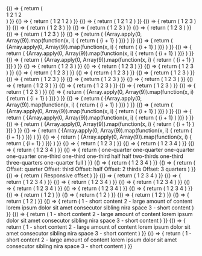 
<ExampleVrt className="sg-example-flex">
  {() => {
    return (
      <div className="sg-example-block">
        <Flex>
          <Flex.Item>
            <Text className="sg-example-item">
              1
            </Text>
          </Flex.Item>
          <Flex.Item>
            <Text className="sg-example-item">
              2
            </Text>
          </Flex.Item>
        </Flex>
        <Flex>
          <Flex.Item>
            <Text className="sg-example-item">
              1
            </Text>
          </Flex.Item>
          <Flex.Item>
            <Text className="sg-example-item">
              2
            </Text>
          </Flex.Item>
        </Flex>
      </div>
    )
  }}
</ExampleVrt>

<ExampleVrt className="sg-example-flex">
  {() => {
    return (
      <React.Fragment>
        <Flex inline>
          <Flex.Item>
            <Text className="sg-example-item">
              1
            </Text>
          </Flex.Item>
          <Flex.Item>
            <Text className="sg-example-item">
              2
            </Text>
          </Flex.Item>
        </Flex>
        <Flex inline>
          <Flex.Item>
            <Text className="sg-example-item">
              1
            </Text>
          </Flex.Item>
          <Flex.Item>
            <Text className="sg-example-item">
              2
            </Text>
          </Flex.Item>
        </Flex>
      </React.Fragment>
    )
  }}
</ExampleVrt>

<ExampleVrt className="sg-example-flex">
  {() => {
    return (
      <React.Fragment>
        <Flex inline={{ base: false, l: true }}>
          <Flex.Item>
            <Text className="sg-example-item">
              1
            </Text>
          </Flex.Item>
          <Flex.Item>
            <Text className="sg-example-item">
              2
            </Text>
          </Flex.Item>
        </Flex>
        <Flex inline={{ base: false, l: true }}>
          <Flex.Item>
            <Text className="sg-example-item">
              1
            </Text>
          </Flex.Item>
          <Flex.Item>
            <Text className="sg-example-item">
              2
            </Text>
          </Flex.Item>
        </Flex>
      </React.Fragment>
    )
  }}
</ExampleVrt>

<ExampleVrt className="sg-example-flex">
  {() => {
    return (
      <React.Fragment>
        <Flex>
          <Flex.Item>
            <Text className="sg-example-item">
              1
            </Text>
          </Flex.Item>
          <Flex.Item>
            <Text className="sg-example-item">
              2
            </Text>
          </Flex.Item>
          <Flex.Item>
            <Text className="sg-example-item">
              3
            </Text>
          </Flex.Item>
        </Flex>
      </React.Fragment>
    )
  }}
</ExampleVrt>

<ExampleVrt className="sg-example-flex">
  {() => {
    return (
      <React.Fragment>
        <Flex direction="row-reverse">
          <Flex.Item>
            <Text className="sg-example-item">
              1
            </Text>
          </Flex.Item>
          <Flex.Item>
            <Text className="sg-example-item">
              2
            </Text>
          </Flex.Item>
          <Flex.Item>
            <Text className="sg-example-item">
              3
            </Text>
          </Flex.Item>
        </Flex>
      </React.Fragment>
    )
  }}
</ExampleVrt>

<ExampleVrt className="sg-example-flex">
  {() => {
    return (
      <React.Fragment>
        <Flex direction="column">
          <Flex.Item>
            <Text className="sg-example-item">
              1
            </Text>
          </Flex.Item>
          <Flex.Item>
            <Text className="sg-example-item">
              2
            </Text>
          </Flex.Item>
          <Flex.Item>
            <Text className="sg-example-item">
              3
            </Text>
          </Flex.Item>
        </Flex>
      </React.Fragment>
    )
  }}
</ExampleVrt>

<ExampleVrt className="sg-example-flex">
  {() => {
    return (
      <React.Fragment>
        <Flex direction="column-reverse">
          <Flex.Item>
            <Text className="sg-example-item">
              1
            </Text>
          </Flex.Item>
          <Flex.Item>
            <Text className="sg-example-item">
              2
            </Text>
          </Flex.Item>
          <Flex.Item>
            <Text className="sg-example-item">
              3
            </Text>
          </Flex.Item>
        </Flex>
      </React.Fragment>
    )
  }}
</ExampleVrt>

<ExampleVrt className="sg-example-flex">
  {() => {
    return (
      <React.Fragment>
        <Flex direction={{ base: "column", l: "row" }}>
          <Flex.Item>
            <Text className="sg-example-item">
              1
            </Text>
          </Flex.Item>
          <Flex.Item>
            <Text className="sg-example-item">
              2
            </Text>
          </Flex.Item>
          <Flex.Item>
            <Text className="sg-example-item">
              3
            </Text>
          </Flex.Item>
        </Flex>
      </React.Fragment>
    )
  }}
</ExampleVrt>

<ExampleVrt className="sg-example-flex">
  {() => {
    return (
      <React.Fragment>
        <Flex>
          {Array.apply(0, Array(9)).map(function(x, i) {
            return (
              <Flex.Item key={i}>
                <Text className="sg-example-item">
                  {i + 1}
                </Text>
              </Flex.Item>
            )
          })}
        </Flex>
      </React.Fragment>
    )
  }}
</ExampleVrt>

<ExampleVrt className="sg-example-flex">
  {() => {
    return (
      <React.Fragment>
        <Flex wrap={true}>
          {Array.apply(0, Array(9)).map(function(x, i) {
            return (
              <Flex.Item key={i}>
                <Text className="sg-example-item">
                  {i + 1}
                </Text>
              </Flex.Item>
            )
          })}
        </Flex>
      </React.Fragment>
    )
  }}
</ExampleVrt>

<ExampleVrt className="sg-example-flex">
  {() => {
    return (
      <React.Fragment>
        <Flex wrap="reverse">
          {Array.apply(0, Array(9)).map(function(x, i) {
            return (
              <Flex.Item key={i}>
                <Text className="sg-example-item">
                  {i + 1}
                </Text>
              </Flex.Item>
            )
          })}
        </Flex>
      </React.Fragment>
    )
  }}
</ExampleVrt>

<ExampleVrt className="sg-example-flex">
  {() => {
    return (
      <React.Fragment>
        <Flex wrap={{ base: true, l: false }}>
          {Array.apply(0, Array(9)).map(function(x, i) {
            return (
              <Flex.Item key={i}>
                <Text className="sg-example-item">
                  {i + 1}
                </Text>
              </Flex.Item>
            )
          })}
        </Flex>
      </React.Fragment>
    )
  }}
</ExampleVrt>

<ExampleVrt className="sg-example-flex">
  {() => {
    return (
      <React.Fragment>
        <Flex>
          <Flex.Item>
            <Text className="sg-example-item">
              1
            </Text>
          </Flex.Item>
          <Flex.Item>
            <Text className="sg-example-item">
              2
            </Text>
          </Flex.Item>
          <Flex.Item>
            <Text className="sg-example-item">
              3
            </Text>
          </Flex.Item>
        </Flex>
      </React.Fragment>
    )
  }}
</ExampleVrt>

<ExampleVrt className="sg-example-flex">
  {() => {
    return (
      <React.Fragment>
        <Flex justifyContent="end">
          <Flex.Item>
            <Text className="sg-example-item">
              1
            </Text>
          </Flex.Item>
          <Flex.Item>
            <Text className="sg-example-item">
              2
            </Text>
          </Flex.Item>
          <Flex.Item>
            <Text className="sg-example-item">
              3
            </Text>
          </Flex.Item>
        </Flex>
      </React.Fragment>
    )
  }}
</ExampleVrt>

<ExampleVrt className="sg-example-flex">
  {() => {
    return (
      <React.Fragment>
        <Flex justifyContent="center">
          <Flex.Item>
            <Text className="sg-example-item">
              1
            </Text>
          </Flex.Item>
          <Flex.Item>
            <Text className="sg-example-item">
              2
            </Text>
          </Flex.Item>
          <Flex.Item>
            <Text className="sg-example-item">
              3
            </Text>
          </Flex.Item>
        </Flex>
      </React.Fragment>
    )
  }}
</ExampleVrt>

<ExampleVrt className="sg-example-flex">
  {() => {
    return (
      <React.Fragment>
        <Flex justifyContent="space-between">
          <Flex.Item>
            <Text className="sg-example-item">
              1
            </Text>
          </Flex.Item>
          <Flex.Item>
            <Text className="sg-example-item">
              2
            </Text>
          </Flex.Item>
          <Flex.Item>
            <Text className="sg-example-item">
              3
            </Text>
          </Flex.Item>
        </Flex>
      </React.Fragment>
    )
  }}
</ExampleVrt>

<ExampleVrt className="sg-example-flex">
  {() => {
    return (
      <React.Fragment>
        <Flex justifyContent="space-around">
          <Flex.Item>
            <Text className="sg-example-item">
              1
            </Text>
          </Flex.Item>
          <Flex.Item>
            <Text className="sg-example-item">
              2
            </Text>
          </Flex.Item>
          <Flex.Item>
            <Text className="sg-example-item">
              3
            </Text>
          </Flex.Item>
        </Flex>
      </React.Fragment>
    )
  }}
</ExampleVrt>

<ExampleVrt className="sg-example-flex">
  {() => {
    return (
      <React.Fragment>
        <Flex justifyContent="space-evenly">
          <Flex.Item>
            <Text className="sg-example-item">
              1
            </Text>
          </Flex.Item>
          <Flex.Item>
            <Text className="sg-example-item">
              2
            </Text>
          </Flex.Item>
          <Flex.Item>
            <Text className="sg-example-item">
              3
            </Text>
          </Flex.Item>
        </Flex>
      </React.Fragment>
    )
  }}
</ExampleVrt>

<ExampleVrt className="sg-example-flex">
  {() => {
    return (
      <React.Fragment>
        <Flex justifyContent={{ base: "start", l: "end" }}>
          <Flex.Item>
            <Text className="sg-example-item">
              1
            </Text>
          </Flex.Item>
          <Flex.Item>
            <Text className="sg-example-item">
              2
            </Text>
          </Flex.Item>
          <Flex.Item>
            <Text className="sg-example-item">
              3
            </Text>
          </Flex.Item>
        </Flex>
      </React.Fragment>
    )
  }}
</ExampleVrt>

<ExampleVrt className="sg-example-flex sg-example-flex--fixed-height">
  {() => {
    return (
      <React.Fragment>
        <Flex>
          <Flex.Item>
            <Text className="sg-example-item">
              1
            </Text>
          </Flex.Item>
          <Flex.Item>
            <Text className="sg-example-item">
              2
            </Text>
          </Flex.Item>
          <Flex.Item>
            <Text className="sg-example-item">
              3
            </Text>
          </Flex.Item>
        </Flex>
      </React.Fragment>
    )
  }}
</ExampleVrt>

<ExampleVrt className="sg-example-flex sg-example-flex--fixed-height">
  {() => {
    return (
      <React.Fragment>
        <Flex alignItems="start">
          <Flex.Item>
            <Text className="sg-example-item">
              1
            </Text>
          </Flex.Item>
          <Flex.Item>
            <Text className="sg-example-item">
              2
            </Text>
          </Flex.Item>
          <Flex.Item>
            <Text className="sg-example-item">
              3
            </Text>
          </Flex.Item>
        </Flex>
      </React.Fragment>
    )
  }}
</ExampleVrt>

<ExampleVrt className="sg-example-flex sg-example-flex--fixed-height">
  {() => {
    return (
      <React.Fragment>
        <Flex alignItems="end">
          <Flex.Item>
            <Text className="sg-example-item">
              1
            </Text>
          </Flex.Item>
          <Flex.Item>
            <Text className="sg-example-item">
              2
            </Text>
          </Flex.Item>
          <Flex.Item>
            <Text className="sg-example-item">
              3
            </Text>
          </Flex.Item>
        </Flex>
      </React.Fragment>
    )
  }}
</ExampleVrt>

<ExampleVrt className="sg-example-flex sg-example-flex--fixed-height">
  {() => {
    return (
      <React.Fragment>
        <Flex alignItems="center">
          <Flex.Item>
            <Text className="sg-example-item">
              1
            </Text>
          </Flex.Item>
          <Flex.Item>
            <Text className="sg-example-item">
              2
            </Text>
          </Flex.Item>
          <Flex.Item>
            <Text className="sg-example-item">
              3
            </Text>
          </Flex.Item>
        </Flex>
      </React.Fragment>
    )
  }}
</ExampleVrt>

<ExampleVrt className="sg-example-flex sg-example-flex--fixed-height">
  {() => {
    return (
      <React.Fragment>
        <Flex alignItems="baseline">
          <Flex.Item>
            <Text className="sg-example-item">
              1
            </Text>
          </Flex.Item>
          <Flex.Item>
            <Text className="sg-example-item">
              2
            </Text>
          </Flex.Item>
          <Flex.Item>
            <Text className="sg-example-item">
              3
            </Text>
          </Flex.Item>
        </Flex>
      </React.Fragment>
    )
  }}
</ExampleVrt>

<ExampleVrt className="sg-example-flex sg-example-flex--fixed-height">
  {() => {
    return (
      <React.Fragment>
        <Flex alignItems={{ base: "start", l: "end" }}>
          <Flex.Item>
            <Text className="sg-example-item">
              1
            </Text>
          </Flex.Item>
          <Flex.Item>
            <Text className="sg-example-item">
              2
            </Text>
          </Flex.Item>
          <Flex.Item>
            <Text className="sg-example-item">
              3
            </Text>
          </Flex.Item>
        </Flex>
      </React.Fragment>
    )
  }}
</ExampleVrt>

<ExampleVrt className="sg-example-flex sg-example-flex--fixed-height">
  {() => {
    return (
      <React.Fragment>
        <Flex wrap>
          {Array.apply(0, Array(9)).map(function(x, i) {
            return (
              <Flex.Item key={i}>
                <Text className="sg-example-item">
                  {i + 1}
                </Text>
              </Flex.Item>
            )
          })}
        </Flex>
      </React.Fragment>
    )
  }}
</ExampleVrt>

<ExampleVrt className="sg-example-flex sg-example-flex--fixed-height">
  {() => {
    return (
      <React.Fragment>
        <Flex wrap alignContent="start">
          {Array.apply(0, Array(9)).map(function(x, i) {
            return (
              <Flex.Item key={i}>
                <Text className="sg-example-item">
                  {i + 1}
                </Text>
              </Flex.Item>
            )
          })}
        </Flex>
      </React.Fragment>
    )
  }}
</ExampleVrt>

<ExampleVrt className="sg-example-flex sg-example-flex--fixed-height">
  {() => {
    return (
      <React.Fragment>
        <Flex wrap alignContent="end">
          {Array.apply(0, Array(9)).map(function(x, i) {
            return (
              <Flex.Item key={i}>
                <Text className="sg-example-item">
                  {i + 1}
                </Text>
              </Flex.Item>
            )
          })}
        </Flex>
      </React.Fragment>
    )
  }}
</ExampleVrt>

<ExampleVrt className="sg-example-flex sg-example-flex--fixed-height">
  {() => {
    return (
      <React.Fragment>
        <Flex wrap alignContent="center">
          {Array.apply(0, Array(9)).map(function(x, i) {
            return (
              <Flex.Item key={i}>
                <Text className="sg-example-item">
                  {i + 1}
                </Text>
              </Flex.Item>
            )
          })}
        </Flex>
      </React.Fragment>
    )
  }}
</ExampleVrt>

<ExampleVrt className="sg-example-flex sg-example-flex--fixed-height">
  {() => {
    return (
      <React.Fragment>
        <Flex wrap alignContent="space-between">
          {Array.apply(0, Array(9)).map(function(x, i) {
            return (
              <Flex.Item key={i}>
                <Text className="sg-example-item">
                  {i + 1}
                </Text>
              </Flex.Item>
            )
          })}
        </Flex>
      </React.Fragment>
    )
  }}
</ExampleVrt>

<ExampleVrt className="sg-example-flex sg-example-flex--fixed-height">
  {() => {
    return (
      <React.Fragment>
        <Flex wrap alignContent="space-around">
          {Array.apply(0, Array(9)).map(function(x, i) {
            return (
              <Flex.Item key={i}>
                <Text className="sg-example-item">
                  {i + 1}
                </Text>
              </Flex.Item>
            )
          })}
        </Flex>
      </React.Fragment>
    )
  }}
</ExampleVrt>

<ExampleVrt className="sg-example-flex sg-example-flex--fixed-height">
  {() => {
    return (
      <React.Fragment>
        <Flex wrap alignContent={{ base: "start", l: "end" }}>
          {Array.apply(0, Array(9)).map(function(x, i) {
            return (
              <Flex.Item key={i}>
                <Text className="sg-example-item">
                  {i + 1}
                </Text>
              </Flex.Item>
            )
          })}
        </Flex>
      </React.Fragment>
    )
  }}
</ExampleVrt>

<ExampleVrt className="sg-example-flex sg-example-flex--gap">
  {() => {
    return (
      <React.Fragment>
        <Flex gap={12}>
          <Flex.Item>
            <Text className="sg-example-item">
              1
            </Text>
          </Flex.Item>
          <Flex.Item>
            <Text className="sg-example-item">
              2
            </Text>
          </Flex.Item>
          <Flex.Item>
            <Text className="sg-example-item">
              3
            </Text>
          </Flex.Item>
        </Flex>
      </React.Fragment>
    )
  }}
</ExampleVrt>

<ExampleVrt className="sg-example-flex">
  {() => {
    return (
      <React.Fragment>
        <Flex>
          <Flex.Item>
            <Text className="sg-example-item">
              1
            </Text>
          </Flex.Item>
          <Flex.Item>
            <Text className="sg-example-item">
              2
            </Text>
          </Flex.Item>
          <Flex.Item>
            <Text className="sg-example-item">
              3
            </Text>
          </Flex.Item>
          <Flex.Item>
            <Text className="sg-example-item">
              4
            </Text>
          </Flex.Item>
        </Flex>
      </React.Fragment>
    )
  }}
</ExampleVrt>

<ExampleVrt className="sg-example-flex">
  {() => {
    return (
      <React.Fragment>
        <Flex>
          <Flex.Item flex="equal">
            <Text className="sg-example-item">
              1
            </Text>
          </Flex.Item>
          <Flex.Item flex="equal">
            <Text className="sg-example-item">
              2
            </Text>
          </Flex.Item>
          <Flex.Item flex="equal">
            <Text className="sg-example-item">
              3
            </Text>
          </Flex.Item>
          <Flex.Item flex="equal">
            <Text className="sg-example-item">
              4
            </Text>
          </Flex.Item>
        </Flex>
      </React.Fragment>
    )
  }}
</ExampleVrt>

<ExampleVrt className="sg-example-flex">
  {() => {
    return (
      <React.Fragment>
        <Flex>
          <Flex.Item width="one-quarter">
            <Text className="sg-example-item">
              one-quarter
            </Text>
          </Flex.Item>
          <Flex.Item width="one-quarter">
            <Text className="sg-example-item">
              one-quarter
            </Text>
          </Flex.Item>
          <Flex.Item width="one-quarter">
            <Text className="sg-example-item">
              one-quarter
            </Text>
          </Flex.Item>
          <Flex.Item width="one-quarter">
            <Text className="sg-example-item">
              one-quarter
            </Text>
          </Flex.Item>
        </Flex>
        <Flex>
          <Flex.Item width="one-third">
            <Text className="sg-example-item">
              one-third
            </Text>
          </Flex.Item>
          <Flex.Item width="one-third">
            <Text className="sg-example-item">
              one-third
            </Text>
          </Flex.Item>
          <Flex.Item width="one-third">
            <Text className="sg-example-item">
              one-third
            </Text>
          </Flex.Item>
        </Flex>
        <Flex>
          <Flex.Item width="half">
            <Text className="sg-example-item">
              half
            </Text>
          </Flex.Item>
          <Flex.Item width="half">
            <Text className="sg-example-item">
              half
            </Text>
          </Flex.Item>
        </Flex>
        <Flex>
          <Flex.Item width="two-thirds">
            <Text className="sg-example-item">
              two-thirds
            </Text>
          </Flex.Item>
          <Flex.Item width="one-third">
            <Text className="sg-example-item">
              one-third
            </Text>
          </Flex.Item>
        </Flex>
        <Flex>
          <Flex.Item width="three-quarters">
            <Text className="sg-example-item">
              three-quarters
            </Text>
          </Flex.Item>
          <Flex.Item width="one-quarter">
            <Text className="sg-example-item">
              one-quarter
            </Text>
          </Flex.Item>
        </Flex>
        <Flex>
          <Flex.Item width="full">
            <Text className="sg-example-item">
              full
            </Text>
          </Flex.Item>
        </Flex>
      </React.Fragment>
    )
  }}
</ExampleVrt>

<ExampleVrt className="sg-example-flex">
  {() => {
    return (
      <React.Fragment>
        <Flex wrap>
          <Flex.Item width={{ base: "half", l: "one-quarter" }}>
            <Text className="sg-example-item">
              1
            </Text>
          </Flex.Item>
          <Flex.Item width={{ base: "half", l: "one-quarter" }}>
            <Text className="sg-example-item">
              2
            </Text>
          </Flex.Item>
          <Flex.Item width={{ base: "half", l: "one-quarter" }}>
            <Text className="sg-example-item">
              3
            </Text>
          </Flex.Item>
          <Flex.Item width={{ base: "half", l: "one-quarter" }}>
            <Text className="sg-example-item">
              4
            </Text>
          </Flex.Item>
        </Flex>
      </React.Fragment>
    )
  }}
</ExampleVrt>

<ExampleVrt className="sg-example-flex">
  {() => {
    return (
      <React.Fragment>
        <Flex>
          <Flex.Item offset={"one-quarter"} width={"three-quarters"}>
            <Text className="sg-example-item">
              Offset: quarter
            </Text>
          </Flex.Item>
        </Flex>
        <Flex>
          <Flex.Item offset={"one-third"} width={"two-thirds"}>
            <Text className="sg-example-item">
              Offset: third
            </Text>
          </Flex.Item>
        </Flex>
        <Flex>
          <Flex.Item offset={"half"} width={"half"}>
            <Text className="sg-example-item">
              Offset: half
            </Text>
          </Flex.Item>
        </Flex>
        <Flex>
          <Flex.Item offset={"two-thirds"} width={"one-third"}>
            <Text className="sg-example-item">
              Offset: 2 thirds
            </Text>
          </Flex.Item>
        </Flex>
        <Flex>
          <Flex.Item offset={"three-quarters"} width={"one-quarter"}>
            <Text className="sg-example-item">
              Offset: 3 quarters
            </Text>
          </Flex.Item>
        </Flex>
      </React.Fragment>
    )
  }}
</ExampleVrt>

<ExampleVrt className="sg-example-flex">
  {() => {
    return (
      <React.Fragment>
        <Flex>
          <Flex.Item offset={{ base: "none", l: "one-third" }}>
            <Text className="sg-example-item">
              Responsive offset
            </Text>
          </Flex.Item>
        </Flex>
      </React.Fragment>
    )
  }}
</ExampleVrt>

<ExampleVrt className="sg-example-flex sg-example-flex--fixed-height">
  {() => {
    return (
      <React.Fragment>
        <Flex>
          <Flex.Item>
            <Text className="sg-example-item">
              1
            </Text>
          </Flex.Item>
          <Flex.Item>
            <Text className="sg-example-item">
              2
            </Text>
          </Flex.Item>
          <Flex.Item>
            <Text className="sg-example-item">
              3
            </Text>
          </Flex.Item>
          <Flex.Item>
            <Text className="sg-example-item">
              4
            </Text>
          </Flex.Item>
        </Flex>
      </React.Fragment>
    )
  }}
</ExampleVrt>

<ExampleVrt className="sg-example-flex sg-example-flex--fixed-height">
  {() => {
    return (
      <React.Fragment>
        <Flex alignItems="start">
          <Flex.Item>
            <Text className="sg-example-item">
              1
            </Text>
          </Flex.Item>
          <Flex.Item>
            <Text className="sg-example-item">
              2
            </Text>
          </Flex.Item>
          <Flex.Item alignSelf="stretch">
            <Text className="sg-example-item">
              3
            </Text>
          </Flex.Item>
          <Flex.Item>
            <Text className="sg-example-item">
              4
            </Text>
          </Flex.Item>
        </Flex>
      </React.Fragment>
    )
  }}
</ExampleVrt>

<ExampleVrt className="sg-example-flex sg-example-flex--fixed-height">
  {() => {
    return (
      <React.Fragment>
        <Flex>
          <Flex.Item>
            <Text className="sg-example-item">
              1
            </Text>
          </Flex.Item>
          <Flex.Item>
            <Text className="sg-example-item">
              2
            </Text>
          </Flex.Item>
          <Flex.Item alignSelf="start">
            <Text className="sg-example-item">
              3
            </Text>
          </Flex.Item>
          <Flex.Item>
            <Text className="sg-example-item">
              4
            </Text>
          </Flex.Item>
        </Flex>
      </React.Fragment>
    )
  }}
</ExampleVrt>

<ExampleVrt className="sg-example-flex sg-example-flex--fixed-height">
  {() => {
    return (
      <React.Fragment>
        <Flex>
          <Flex.Item>
            <Text className="sg-example-item">
              1
            </Text>
          </Flex.Item>
          <Flex.Item>
            <Text className="sg-example-item">
              2
            </Text>
          </Flex.Item>
          <Flex.Item alignSelf="end">
            <Text className="sg-example-item">
              3
            </Text>
          </Flex.Item>
          <Flex.Item>
            <Text className="sg-example-item">
              4
            </Text>
          </Flex.Item>
        </Flex>
      </React.Fragment>
    )
  }}
</ExampleVrt>

<ExampleVrt className="sg-example-flex sg-example-flex--fixed-height">
  {() => {
    return (
      <React.Fragment>
        <Flex>
          <Flex.Item>
            <Text className="sg-example-item">
              1
            </Text>
          </Flex.Item>
          <Flex.Item>
            <Text className="sg-example-item">
              2
            </Text>
          </Flex.Item>
          <Flex.Item alignSelf="center">
            <Text className="sg-example-item">
              3
            </Text>
          </Flex.Item>
          <Flex.Item>
            <Text className="sg-example-item">
              4
            </Text>
          </Flex.Item>
        </Flex>
      </React.Fragment>
    )
  }}
</ExampleVrt>

<ExampleVrt className="sg-example-flex sg-example-flex--fixed-height">
  {() => {
    return (
      <React.Fragment>
        <Flex>
          <Flex.Item alignSelf="baseline">
            <Text className="sg-example-item">
              1
            </Text>
          </Flex.Item>
          <Flex.Item>
            <Text className="sg-example-item">
              2
            </Text>
          </Flex.Item>
          <Flex.Item alignSelf="baseline">
            <Text className="sg-example-item">
              3
            </Text>
          </Flex.Item>
          <Flex.Item>
            <Text className="sg-example-item">
              4
            </Text>
          </Flex.Item>
        </Flex>
      </React.Fragment>
    )
  }}
</ExampleVrt>

<ExampleVrt className="sg-example-flex sg-example-flex--fixed-height">
  {() => {
    return (
      <React.Fragment>
        <Flex>
          <Flex.Item>
            <Text className="sg-example-item">
              1
            </Text>
          </Flex.Item>
          <Flex.Item>
            <Text className="sg-example-item">
              2
            </Text>
          </Flex.Item>
          <Flex.Item alignSelf={{ base: "start", l: "end" }}>
            <Text className="sg-example-item">
              3
            </Text>
          </Flex.Item>
          <Flex.Item>
            <Text className="sg-example-item">
              4
            </Text>
          </Flex.Item>
        </Flex>
      </React.Fragment>
    )
  }}
</ExampleVrt>

<ExampleVrt className="sg-example-flex">
  {() => {
    return (
      <React.Fragment>
        <Flex>
          <Flex.Item>
            <Text className="sg-example-item">
              1
            </Text>
          </Flex.Item>
          <Flex.Item>
            <Text className="sg-example-item">
              2
            </Text>
          </Flex.Item>
        </Flex>
      </React.Fragment>
    )
  }}
</ExampleVrt>

<ExampleVrt className="sg-example-flex">
  {() => {
    return (
      <React.Fragment>
        <Flex>
          <Flex.Item>
            <Text className="sg-example-item">
              1
            </Text>
          </Flex.Item>
          <Flex.Item grow={1}>
            <Text className="sg-example-item">
              2
            </Text>
          </Flex.Item>
        </Flex>
      </React.Fragment>
    )
  }}
</ExampleVrt>

<ExampleVrt className="sg-example-flex">
  {() => {
    return (
      <React.Fragment>
        <Flex>
          <Flex.Item style={{ width: "80%" }}>
            <Text className="sg-example-item">
              1
            </Text>
          </Flex.Item>
          <Flex.Item style={{ width: "80%" }}>
            <Text className="sg-example-item">
              2
            </Text>
          </Flex.Item>
        </Flex>
      </React.Fragment>
    )
  }}
</ExampleVrt>

<ExampleVrt className="sg-example-flex">
  {() => {
    return (
      <React.Fragment>
        <Flex>
          <Flex.Item shrink={0} style={{ width: "80%" }}>
            <Text className="sg-example-item">
              1
            </Text>
          </Flex.Item>
          <Flex.Item style={{ width: "80%" }}>
            <Text className="sg-example-item">
              2
            </Text>
          </Flex.Item>
        </Flex>
      </React.Fragment>
    )
  }}
</ExampleVrt>

<ExampleVrt className="sg-example-flex">
  {() => {
    return (
      <React.Fragment>
        <Flex>
          <Flex.Item flex="initial">
            <Text className="sg-example-item">
              1 - short content
            </Text>
          </Flex.Item>
          <Flex.Item flex="initial">
            <Text className="sg-example-item">
              2 - large amount of content lorem ipsum dolor sit amet consecutor sibling nira space
            </Text>
          </Flex.Item>
          <Flex.Item flex="initial">
            <Text className="sg-example-item">
              3 - short content
            </Text>
          </Flex.Item>
        </Flex>
      </React.Fragment>
    )
  }}
</ExampleVrt>

<ExampleVrt className="sg-example-flex">
  {() => {
    return (
      <React.Fragment>
        <Flex>
          <Flex.Item flex="auto">
            <Text className="sg-example-item">
              1 - short content
            </Text>
          </Flex.Item>
          <Flex.Item flex="auto">
            <Text className="sg-example-item">
              2 - large amount of content lorem ipsum dolor sit amet consecutor sibling nira space
            </Text>
          </Flex.Item>
          <Flex.Item flex="auto">
            <Text className="sg-example-item">
              3 - short content
            </Text>
          </Flex.Item>
        </Flex>
      </React.Fragment>
    )
  }}
</ExampleVrt>

<ExampleVrt className="sg-example-flex">
  {() => {
    return (
      <React.Fragment>
        <Flex>
          <Flex.Item flex="equal">
            <Text className="sg-example-item">
              1 - short content
            </Text>
          </Flex.Item>
          <Flex.Item flex="equal">
            <Text className="sg-example-item">
              2 - large amount of content lorem ipsum dolor sit amet consecutor sibling nira space
            </Text>
          </Flex.Item>
          <Flex.Item flex="equal">
            <Text className="sg-example-item">
              3 - short content
            </Text>
          </Flex.Item>
        </Flex>
      </React.Fragment>
    )
  }}
</ExampleVrt>

<ExampleVrt className="sg-example-flex">
  {() => {
    return (
      <React.Fragment>
        <Flex>
          <Flex.Item flex="none">
            <Text className="sg-example-item">
              1 - short content
            </Text>
          </Flex.Item>
          <Flex.Item flex="none">
            <Text className="sg-example-item">
              2 - large amount of content lorem ipsum dolor sit amet consecutor sibling nira space
            </Text>
          </Flex.Item>
          <Flex.Item flex="none">
            <Text className="sg-example-item">
              3 - short content
            </Text>
          </Flex.Item>
        </Flex>
      </React.Fragment>
    )
  }}
</ExampleVrt>

